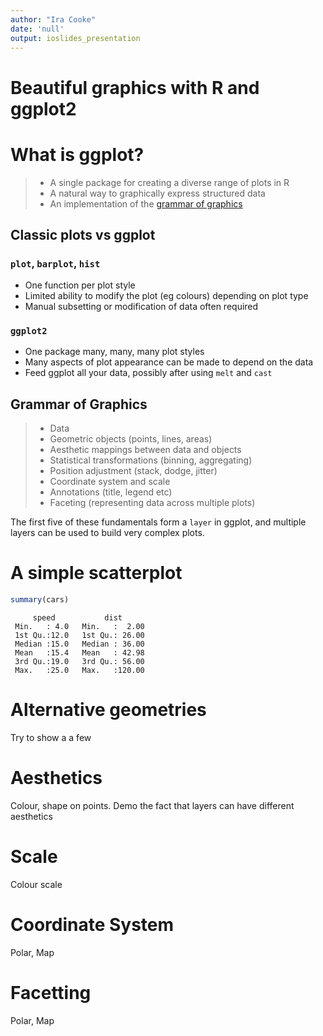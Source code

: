 ```yaml
---
author: "Ira Cooke"
date: 'null'
output: ioslides_presentation
---
```


# Beautiful graphics with R and ggplot2


# What is ggplot? { .build }
> - A single package for creating a diverse range of plots in R
> - A natural way to graphically express structured data
> - An implementation of the [grammar of graphics](http://vita.had.co.nz/papers/layered-grammar.pdf)


## Classic plots vs ggplot { .build }
  
### `plot`, `barplot`, `hist`
  
- One function per plot style
- Limited ability to modify the plot (eg colours) depending on plot type
- Manual subsetting or modification of data often required


### `ggplot2`

- One package many, many, many plot styles
- Many aspects of plot appearance can be made to depend on the data
- Feed ggplot all your data, possibly after using `melt` and `cast`


## Grammar of Graphics { .build }

>- Data
>- Geometric objects (points, lines, areas)
>- Aesthetic mappings between data and objects
>- Statistical transformations (binning, aggregating)
>- Position adjustment (stack, dodge, jitter)
>- Coordinate system and scale
>- Annotations (title, legend etc)
>- Faceting (representing data across multiple plots)

The first five of these fundamentals form a `layer` in ggplot, and multiple layers can be used to build very complex plots.

A simple scatterplot
========================================================


```r
summary(cars)
```

```
     speed           dist       
 Min.   : 4.0   Min.   :  2.00  
 1st Qu.:12.0   1st Qu.: 26.00  
 Median :15.0   Median : 36.00  
 Mean   :15.4   Mean   : 42.98  
 3rd Qu.:19.0   3rd Qu.: 56.00  
 Max.   :25.0   Max.   :120.00  
```

Alternative geometries
========================================================

Try to show a a few

Aesthetics
========================================================

Colour, shape on points.  Demo the fact that layers can have different aesthetics


Scale
========================================================

Colour scale

Coordinate System
========================================================

Polar, Map

Facetting
========================================================

Polar, Map

